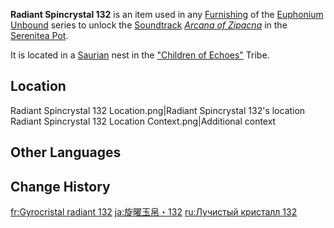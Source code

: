 {{Item Infobox
|id           = 141232
|image        = Item Radiant Spincrystal.png
|type         = Adventure Items
|group        = Radiant Spincrystals
|group2       = Natlan Spincrystals
|quality      = 4
|invCategory  = Precious Items
|description  = This wondrous crystal contains a certain rhythm, like something beautiful woven from delicate silk. These items can be found throughout the mainland or from merchants who collect curios. The tune held within this crystal can be revivified in your [[Serenitea Pot]] using either "[[Euphonium Unbound: Winding]]" or "[[Euphonium Unbound: Soaring]]." The tune contained within this [[Radiant Spincrystal]] is "[[Arcana of Zipacna]]."
|source1      = [["Children of Echoes"]]
|track        = Arcana of Zipacna
}}
'''Radiant Spincrystal 132''' is an item used in any [[Furnishing]] of the [[Euphonium Unbound]] series to unlock the [[Soundtrack]] ''[[Arcana of Zipacna]]'' in the [[Serenitea Pot]].

It is located in a [[Saurian]] nest in the [["Children of Echoes"]] Tribe.

==Location==
<gallery>
Radiant Spincrystal 132 Location.png|Radiant Spincrystal 132's location
Radiant Spincrystal 132 Location Context.png|Additional context
</gallery>

==Other Languages==
{{Other Languages|default_hidden=1
|en       = Radiant Spincrystal 132
|zhs      = 旋曜玉帛・其一百三十二
|zhs_rm   = 
|zht      = 旋曜玉帛・其一百三十二
|zht_rm   = 
|ja       = 旋曜玉帛・132
|ja_rm    = Sen'you Gyokuhaku - Hyaku-sanjuuni
|ko       = 빛나는 결정・132
|es       = Girocristal radiante (132)
|fr       = Gyrocristal radiant 132
|ru       = Лучистый кристалл 132
|th       = Radiant Spincrystal 132
|vi       = Ngọc Thạch Âm Vang 132
|de       = Strahlender Drehkristall CXXXII
|id       = Radiant Spincrystal 132
|pt       = Cristal Rodopiante Radiante 132
|tr       = Parlak Burgu Kristal 132
|it       = Voltacristallo radioso 132
}}

==Change History==
{{Change History|5.0}}

[[fr:Gyrocristal radiant 132]]
[[ja:旋曜玉帛・132]]
[[ru:Лучистый кристалл 132]]